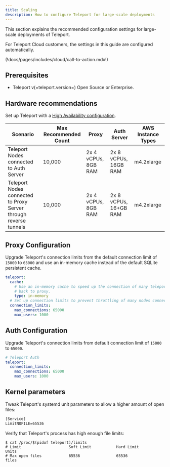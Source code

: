 ```yaml
---
title: Scaling
description: How to configure Teleport for large-scale deployments
---
```


This section explains the recommended configuration settings for large-scale
deployments of Teleport.

<ScopedBlock scope="cloud">

For Teleport Cloud customers, the settings in this guide are configured
automatically.

</ScopedBlock>

(!docs/pages/includes/cloud/call-to-action.mdx!)

## Prerequisites

- Teleport v(=teleport.version=) Open Source or Enterprise.


## Hardware recommendations

Set up Teleport with a [High Availability configuration](../reference/backends.mdx).

| Scenario | Max Recommended Count | Proxy | Auth Server | AWS Instance Types |
| - | - | - | - | - |
| Teleport Nodes connected to Auth Server | 10,000 | 2x  4 vCPUs, 8GB RAM | 2x 8 vCPUs, 16GB RAM | m4.2xlarge |
| Teleport Nodes connected to Proxy Server through reverse tunnels | 10,000 | 2x 4 vCPUs, 8GB RAM | 2x 8 vCPUs, 16+GB RAM | m4.2xlarge |

## Proxy Configuration

Upgrade Teleport's connection limits from the default connection limit of
`15000` to `65000` and use an in-memory cache instead of the default SQLite
persistent cache.

```yaml
teleport:
  cache:
    # Use an in-memory cache to speed up the connection of many teleport nodes
    # back to proxy.
    type: in-memory
  # Set up connection limits to prevent throttling of many nodes connecting to proxies
  connection_limits:
    max_connections: 65000
    max_users: 1000
```

## Auth Configuration

Upgrade Teleport's connection limits from default connection limit of `15000` to
`65000`.

```yaml
# Teleport Auth
teleport:
  connection_limits:
    max_connections: 65000
    max_users: 1000
```

## Kernel parameters

Tweak Teleport's systemd unit parameters to allow a higher amount of open files:

```txt
[Service]
LimitNOFILE=65536
```

Verify that Teleport's process has high enough file limits:

```code
$ cat /proc/$(pidof teleport)/limits
# Limit                     Soft Limit           Hard Limit           Units
# Max open files            65536                65536                files
```

